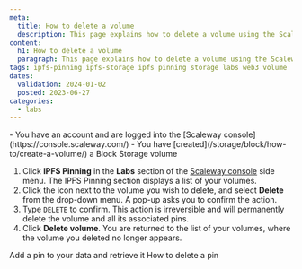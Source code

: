 ```yaml
---
meta:
  title: How to delete a volume
  description: This page explains how to delete a volume using the Scaleway console
content:
  h1: How to delete a volume
  paragraph: This page explains how to delete a volume using the Scaleway console
tags: ipfs-pinning ipfs-storage ipfs pinning storage labs web3 volume
dates:
  validation: 2024-01-02
  posted: 2023-06-27
categories:
  - labs
---
```


<Macro id="iam-requirements" />

<Message type="requirement">
  - You have an account and are logged into the [Scaleway console](https://console.scaleway.com/)
  - You have [created](/storage/block/how-to/create-a-volume/) a Block Storage volume
</Message>

1. Click **IPFS Pinning** in the **Labs** section of the [Scaleway console](https://console.scaleway.com) side menu. The IPFS Pinning section displays a list of your volumes.
2. Click the <Icon name="more" /> icon next to the volume you wish to delete, and select **Delete** from the drop-down menu. A pop-up asks you to confirm the action.
3. Type `DELETE` to confirm.
    <Message type="important">
        This action is irreversible and will permanently delete the volume and all its associated pins.
    </Message>
4. Click **Delete volume**. You are returned to the list of your volumes, where the volume you deleted no longer appears.

<Navigation title="See also">
  <PreviousButton to="/labs/ipfs-pinning/how-to/add-pin/">Add a pin to your data and retrieve it</PreviousButton>
  <NextButton to="/labs/ipfs-pinning/how-to/delete-pin/">How to delete a pin</NextButton>
</Navigation>